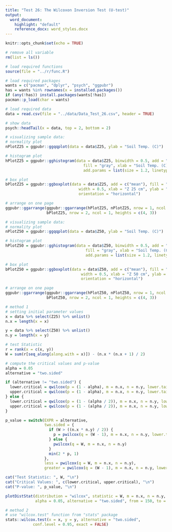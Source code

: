 ```yaml
---
title: "Test 26: The Wilcoxon Inversion Test (U-test)"
output:
  word_document:
    highlight: "default"
    reference_docx: word_styles.docx
---
```


```r
knitr::opts_chunk$set(echo = TRUE)
```

```r
# remove all variable
rm(list = ls())

# load required functions
source(file = "../r/func.R")

# load required packages
wants = c("pacman", "dplyr", "psych", "ggpubr")
has = wants %in% rownames(x = installed.packages())
if (any(!has)) install.packages(wants[!has])
pacman::p_load(char = wants)

# load required data
data = read.csv(file = "../data/Data_Test_26.csv", header = TRUE)

# show data
psych::headTail(x = data, top = 2, bottom = 2)
```

```r
# visualizing sample data:
# normality plot
nPlotZ25 = ggpubr::ggqqplot(data = data$Z25, ylab = "Soil Temp. (C)")

# histogram plot
hPlotZ25 = ggpubr::gghistogram(data = data$Z25, binwidth = 0.5, add = "mean", 
                                  fill = "gray", xlab = "Soil Temp. (C)",
                                  add.params = list(size = 1.2, linetype = 2))

# box plot
bPlotZ25 = ggpubr::ggboxplot(data = data$Z25, add = c("mean"), fill = "gray",
                                width = 0.5, xlab = "Z 25 cm", ylab = "Soil Temp. (C)",
                                orientation = "horizontal")

# arrange on one page
ggpubr::ggarrange(ggpubr::ggarrange(hPlotZ25, nPlotZ25, nrow = 1, ncol = 2),
                  bPlotZ25, nrow = 2, ncol = 1, heights = c(4, 3))
```

```r
# visualizing sample data:
# normality plot
nPlotZ50 = ggpubr::ggqqplot(data = data$Z50, ylab = "Soil Temp. (C)")

# histogram plot
hPlotZ50 = ggpubr::gghistogram(data = data$Z50, binwidth = 0.5, add = "mean",
                                   fill = "gray", xlab = "Soil Temp. (C)",
                                   add.params = list(size = 1.2, linetype = 2))

# box plot
bPlotZ50 = ggpubr::ggboxplot(data = data$Z50, add = c("mean"), fill = "gray",
                                 width = 0.5, xlab = "Z 50 cm", ylab = "Soil Temp. (C)",
                                 orientation = "horizontal")

# arrange on one page
ggpubr::ggarrange(ggpubr::ggarrange(hPlotZ50, nPlotZ50, nrow = 1, ncol = 2),
                  bPlotZ50, nrow = 2, ncol = 1, heights = c(4, 3))
```


```r
# method 1
# setting initial parameter values
x = data %>% select(Z25) %>% unlist()
n.x = length(x = x)

y = data %>% select(Z50) %>% unlist()
n.y = length(x = y)

# test Statistic
r = rank(x = c(x, y))
W = sum(r[seq_along(along.with = x)]) - (n.x * (n.x + 1) / 2)

# compute the critical values and p-value
alpha = 0.05
alternative = "two.sided"

if (alternative != "two.sided") {
  lower.critical = qwilcox(p = (1 - alpha), m = n.x, n = n.y, lower.tail = FALSE)
  upper.critical = qwilcox(p = (1 - alpha), m = n.x, n = n.y, lower.tail = TRUE)
} else {
  lower.critical = qwilcox(p = (1 - (alpha / 2)), m = n.x, n = n.y, lower.tail = FALSE)
  upper.critical = qwilcox(p = (1 - (alpha / 2)), m = n.x, n = n.y, lower.tail = TRUE)
}

p_value = switch(EXPR = alternative,
                 two.sided = {
                   if (W > ((n.x * n.y) / 2)) {
                     p = pwilcox(q = (W - 1), m = n.x, n = n.y, lower.tail = FALSE)
                   } else {
                     pwilcox(q = W, m = n.x, n = n.y)
                   }
                   min(2 * p, 1)
                 },
                 less = pwilcox(q = W, m = n.x, n = n.y),
                 greater = pwilcox(q = (W - 1), m = n.x, n = n.y, lower.tail = FALSE))

cat("Test Statistic: ", W, "\n")
cat("Critical Values: ", c(lower.critical, upper.critical), "\n")
cat("P-value: ", p_value, "\n")

plotDistStat(distribution = "wilcox", statistic = W, m = n.x, n = n.y,
             alpha = 0.05, alternative = "two.sided", from = 150, to = 750)

# method 2
# use "wilcox.test" function from "stats" package
stats::wilcox.test(x = x, y = y, alternative = "two.sided", 
            conf.level = 0.95, exact = FALSE)
```
